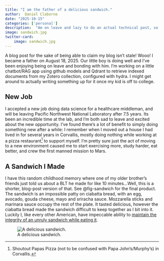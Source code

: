 ```yaml
---
title: "I am the father of a delicious sandwich."
author:  Daniel Claborne
date: "2025-10-15"
categories: ['personal']
description:  "Am on leave and lazy to do an actual technical post, so here's a low-effort life update."
image: sandwich.jpg
twitter-card:
    image: sandwich.jpg
---
```


A blog post for the sake of being able to claim my blog isn't stale!  Wooo!  I became a father on August 18, 2025.  Our little boy is doing well and I've been enjoying being on leave and bonding with him.  I'm working on a little chatbot/RAG app using github models and Qdrant to retrieve indexed documents from my Zotero collection, configured with hydra.  I might get around to actually writing something up for it once my kid is off to college.

## New Job
I accepted a new job doing data science for a healthcare middleman, and will be leaving Pacific Northwest National Laboratory after 7.5 years.  Its been an incredible time at the lab, and I'm both sad to leave and excited about the new opportunity.  I've found there's a lot of benefit to simply doing something new after a while:  I remember when I moved out a house I had lived in for several years in Corvallis, mostly doing nothing while working at a pizza restaurant[^1] to support myself.  I'm pretty sure just the act of moving to a new environment caused me to start exercising more, study harder, eat better, and crew the first manned mission to Mars.

## A Sandwich I Made
I have this random childhood memory where one of my older brother's friends just told us about a BLT he made for like 10 minutes...Well, this is a shorter, blog-post version of that.  See @fig-sandwich for the final product.  The sandwich is an impossible patty on ciabatta bread, with an egg, avocado, gouda cheese, mayo and sriracha sauce.  Mozzarella sticks and marinara sauce occupy the rest of the plate.  It tasted delicious, however the ciabatta bread made the sandwich difficult to keep together as I bit into it.  Luckily I, like every other American, have impeccable ability to [maintain the integrity of an unruly sandwich while eating it](https://www.youtube.com/watch?v=C3ys74vYk10).

![A delicious sandwich.](sandwich.jpg){#fig-sandwich}

[^1]:  Shoutout Papas Pizza (not to be confused with Papa John's/Murphy's) in Corvallis.

